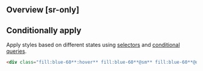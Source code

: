 ## Overview [sr-only]
<Overview/>

## Conditionally apply
Apply styles based on different states using [selectors](/docs/state-selectors) and [conditional queries](/docs/conditional-queries).
```html
<div class="fill:blue-60**:hover** fill:blue-60**@sm** fill:blue-60**@dark** fill:blue-60**@print**">…</div>
```

